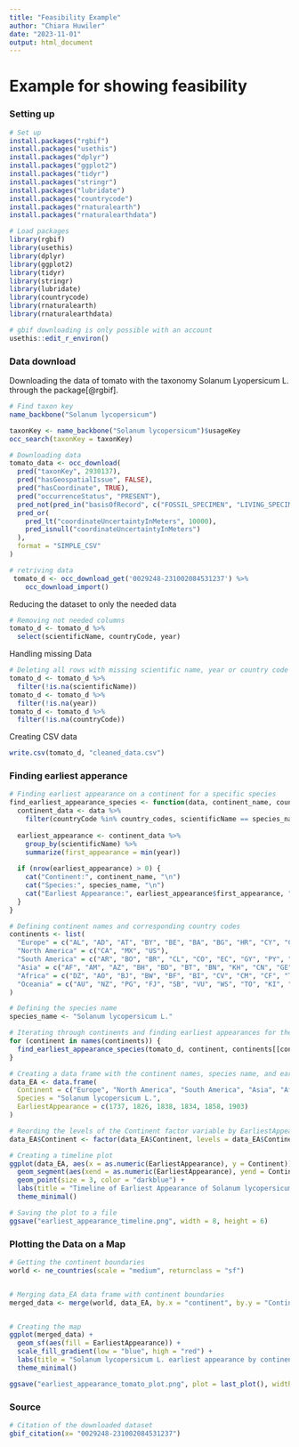 ```yaml
---
title: "Feasibility Example"
author: "Chiara Huwiler"
date: "2023-11-01"
output: html_document
---
```



# Example for showing feasibility

### Setting up

```r
# Set up
install.packages("rgbif")
install.packages("usethis")
install.packages("dplyr")
install.packages("ggplot2")
install.packages("tidyr")
install.packages("stringr")
install.packages("lubridate")
install.packages("countrycode")
install.packages("rnaturalearth")
install.packages("rnaturalearthdata")

```

```r
# Load packages
library(rgbif)
library(usethis)
library(dplyr)
library(ggplot2)
library(tidyr)
library(stringr)
library(lubridate)
library(countrycode)
library(rnaturalearth)
library(rnaturalearthdata)

# gbif downloading is only possible with an account
usethis::edit_r_environ()
```

### Data download

Downloading the data of tomato with the taxonomy Solanum Lyopersicum L.
through the package[@rgbif].

```r

# Find taxon key
name_backbone("Solanum lycopersicum")

taxonKey <- name_backbone("Solanum lycopersicum")$usageKey
occ_search(taxonKey = taxonKey)

# Downloading data
tomato_data <- occ_download(
  pred("taxonKey", 2930137),
  pred("hasGeospatialIssue", FALSE),
  pred("hasCoordinate", TRUE),
  pred("occurrenceStatus", "PRESENT"),
  pred_not(pred_in("basisOfRecord", c("FOSSIL_SPECIMEN", "LIVING_SPECIMEN"))),
  pred_or(
    pred_lt("coordinateUncertaintyInMeters", 10000),
    pred_isnull("coordinateUncertaintyInMeters")
  ),
  format = "SIMPLE_CSV"
)

# retriving data
 tomato_d <- occ_download_get('0029248-231002084531237') %>%
    occ_download_import()

```

Reducing the dataset to only the needed data

```r
# Removing not needed columns
tomato_d <- tomato_d %>%
  select(scientificName, countryCode, year)  

```

Handling missing Data

```r
# Deleting all rows with missing scientific name, year or country code
tomato_d <- tomato_d %>%
  filter(!is.na(scientificName))
tomato_d <- tomato_d %>%
  filter(!is.na(year))
tomato_d <- tomato_d %>%
  filter(!is.na(countryCode))


```

Creating CSV data

```r
write.csv(tomato_d, "cleaned_data.csv")
```

### Finding earliest apperance

```r
# Finding earliest appearance on a continent for a specific species
find_earliest_appearance_species <- function(data, continent_name, country_codes, species_name) {
  continent_data <- data %>%
    filter(countryCode %in% country_codes, scientificName == species_name)
  
  earliest_appearance <- continent_data %>%
    group_by(scientificName) %>%
    summarize(first_appearance = min(year))
  
  if (nrow(earliest_appearance) > 0) {
    cat("Continent:", continent_name, "\n")
    cat("Species:", species_name, "\n")
    cat("Earliest Appearance:", earliest_appearance$first_appearance, "\n\n")
  }
}

# Defining continent names and corresponding country codes
continents <- list(
  "Europe" = c("AL", "AD", "AT", "BY", "BE", "BA", "BG", "HR", "CY", "CZ", "DK", "EE", "FI", "FR", "DE", "GR", "HU", "IS", "IE", "IT", "XK", "LV", "LI", "LT", "LU", "MK", "MT", "MD", "MC", "ME", "NL", "NO", "PL", "PT", "RO", "RU", "SM", "RS", "SK", "SI", "ES", "SE", "CH", "TR", "UA", "GB", "VA"),
  "North America" = c("CA", "MX", "US"),
  "South America" = c("AR", "BO", "BR", "CL", "CO", "EC", "GY", "PY", "PE", "SR", "UY", "VE"),
  "Asia" = c("AF", "AM", "AZ", "BH", "BD", "BT", "BN", "KH", "CN", "GE", "IN", "ID", "IR", "IQ", "IL", "JP", "JO", "KZ", "KW", "KG", "LA", "LB", "MY", "MV", "MN", "MM", "NP", "KP", "OM", "PK", "PS", "PH", "QA", "SA", "SG", "KR", "LK", "SY", "TW", "TJ", "TH", "TL", "TM", "AE", "UZ", "VN", "YE"),
  "Africa" = c("DZ", "AO", "BJ", "BW", "BF", "BI", "CV", "CM", "CF", "TD", "KM", "CD", "CG", "CI", "DJ", "EG", "GQ", "ER", "ET", "GA", "GM", "GH", "GN", "GW", "KE", "LS", "LR", "LY", "MG", "MW", "ML", "MR", "MU", "MA", "MZ", "NA", "NE", "NG", "RE", "RW", "ST", "SN", "SC", "SL", "SO", "ZA", "SS", "SD", "SZ", "TZ", "TG", "TN", "UG", "ZM", "ZW"), 
  "Oceania" = c("AU", "NZ", "PG", "FJ", "SB", "VU", "WS", "TO", "KI", "TV", "NR", "PW", "FM", "MH")
)

# Defining the species name
species_name <- "Solanum lycopersicum L."

# Iterating through continents and finding earliest appearances for the specific species
for (continent in names(continents)) {
  find_earliest_appearance_species(tomato_d, continent, continents[[continent]], species_name)
}
```

```r
# Creating a data frame with the continent names, species name, and earliest appearances
data_EA <- data.frame(
  Continent = c("Europe", "North America", "South America", "Asia", "Africa", "Oceania"),
  Species = "Solanum lycopersicum L.",
  EarliestAppearance = c(1737, 1826, 1838, 1834, 1858, 1903)
)

# Reording the levels of the Continent factor variable by EarliestAppearance
data_EA$Continent <- factor(data_EA$Continent, levels = data_EA$Continent[order(data_EA$EarliestAppearance)])

# Creating a timeline plot
ggplot(data_EA, aes(x = as.numeric(EarliestAppearance), y = Continent)) +
  geom_segment(aes(xend = as.numeric(EarliestAppearance), yend = Continent), color = "skyblue") +
  geom_point(size = 3, color = "darkblue") +
  labs(title = "Timeline of Earliest Appearance of Solanum lycopersicum L.", x = "Year", y = "Continent") +
  theme_minimal()

# Saving the plot to a file
ggsave("earliest_appearance_timeline.png", width = 8, height = 6)


```

### Plotting the Data on a Map

```r
# Getting the continent boundaries
world <- ne_countries(scale = "medium", returnclass = "sf")


# Merging data_EA data frame with continent boundaries
merged_data <- merge(world, data_EA, by.x = "continent", by.y = "Continent")


# Creating the map
ggplot(merged_data) +
  geom_sf(aes(fill = EarliestAppearance)) +
  scale_fill_gradient(low = "blue", high = "red") +
  labs(title = "Solanum lycopersicum L. earliest appearance by continent") +
  theme_minimal()

ggsave("earliest_appearance_tomato_plot.png", plot = last_plot(), width = 8, height = 6)

```

### Source

```r
# Citation of the downloaded dataset
gbif_citation(x= "0029248-231002084531237")
```

